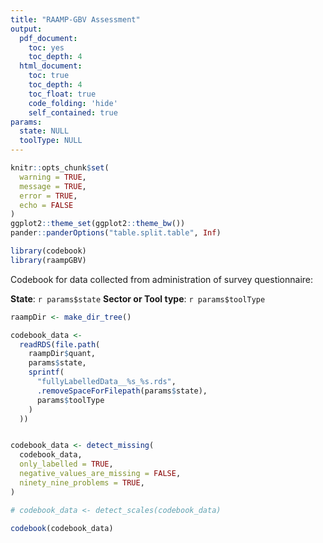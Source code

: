 ```yaml
---
title: "RAAMP-GBV Assessment"
output:
  pdf_document:
    toc: yes
    toc_depth: 4
  html_document:
    toc: true
    toc_depth: 4
    toc_float: true
    code_folding: 'hide'
    self_contained: true
params:
  state: NULL
  toolType: NULL
---
```


```r
knitr::opts_chunk$set(
  warning = TRUE,
  message = TRUE,
  error = TRUE, 
  echo = FALSE
)
ggplot2::theme_set(ggplot2::theme_bw())
pander::panderOptions("table.split.table", Inf)
```

```r
library(codebook)
library(raampGBV)
```

Codebook for data collected from administration of survey questionnaire:

**State**: `r params$state`
**Sector or Tool type**: `r params$toolType`

```r
raampDir <- make_dir_tree()

codebook_data <-
  readRDS(file.path(
    raampDir$quant,
    params$state,
    sprintf(
      "fullyLabelledData__%s_%s.rds",
      .removeSpaceForFilepath(params$state),
      params$toolType
    )
  ))


codebook_data <- detect_missing(
  codebook_data,
  only_labelled = TRUE,
  negative_values_are_missing = FALSE,
  ninety_nine_problems = TRUE,
)

# codebook_data <- detect_scales(codebook_data)
```

  
```r
codebook(codebook_data)
```
